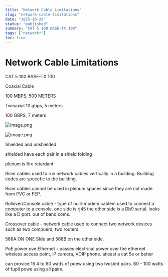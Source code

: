 ```yaml
---
title: "Network Cable Limitations"
slug: "network-cable-limitations"
date: "2025-10-29"
status: "published"
summary: "CAT 5 100 BASE-TX 100"
tags: ["network+"]
toc: true
---
```


# Network Cable Limitations

CAT 5 100 BASE-TX 100 

Coaxial Cable 

100 MBPS, 500 METERS 

Twinaxial 10 gbps, 5 meters

100 GBPS, 7 meters

![image.png](Network%20Cable%20Limitations/image.png)

![image.png](Network%20Cable%20Limitations/image%201.png)

Shielded and unshielded

shielded have each pair in a shield folding 

plenum is fire retardant

Riser cables used to run network cables vertically in a building. Building codes are specefic to the building. 

Riser cables cannot be used in plenum spaces since they are not made from PVC or FEP. 

Rollover/Console cable - type of nulll-modem cablem used to connect a computer to a console. one side is rj45 the other side is a Db9 serial. looks like a D port. out of band coms. 

Crossover cable - network cable used to connect two network devices such as two compuers, two routers. 

568A ON ONE SIde and 568B on the other side. 

PoE power ove Ethernet - passes electrical power over the ethernet wireless access point, iP camera, VOIP phone. atleast a cat 5e or better

can provice 15.4 to 60 watts of poew using two twisted pairs. 60 - 100 watts of fupll powe using all pairs.